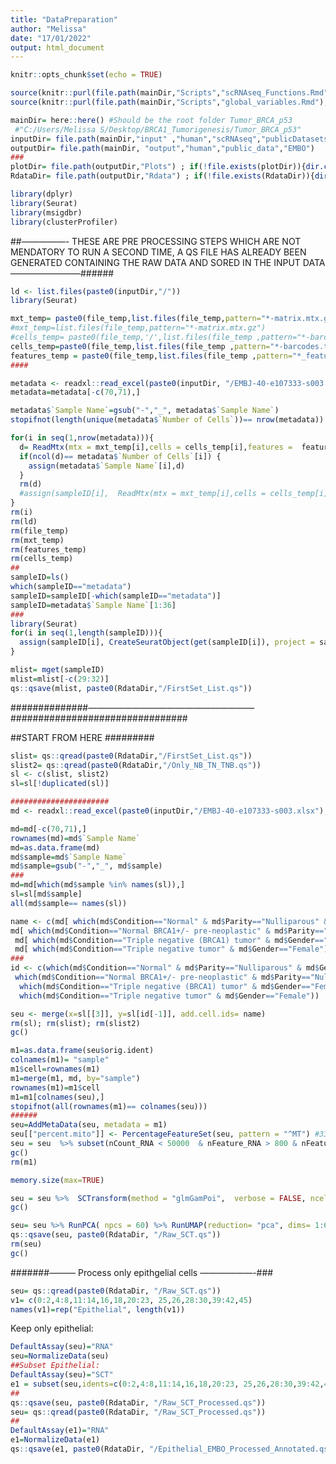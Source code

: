 ```yaml
---
title: "DataPreparation"
author: "Melissa"
date: "17/01/2022"
output: html_document
---
```


```r
knitr::opts_chunk$set(echo = TRUE)
```

```r
source(knitr::purl(file.path(mainDir,"Scripts","scRNAseq_Functions.Rmd"), quiet=TRUE))
source(knitr::purl(file.path(mainDir,"Scripts","global_variables.Rmd"), quiet=TRUE))

mainDir= here::here() #Should be the root folder Tumor_BRCA_p53
 #"C:/Users/Melissa S/Desktop/BRCA1_Tumorigenesis/Tumor_BRCA_p53"
inputDir= file.path(mainDir,"input" ,"human","scRNAseq","publicDatasets","input_GSE161529")
outputDir= file.path(mainDir, "output","human","public_data","EMBO")
###
plotDir= file.path(outputDir,"Plots") ; if(!file.exists(plotDir)){dir.create(plotDir)}
RdataDir= file.path(outputDir,"Rdata") ; if(!file.exists(RdataDir)){dir.create(RdataDir)}
```

```r
library(dplyr)
library(Seurat)
library(msigdbr)
library(clusterProfiler)
```


##---------------- THESE ARE PRE PROCESSING STEPS WHICH ARE NOT MENDATORY TO RUN A SECOND TIME, A QS FILE HAS ALREADY BEEN GENERATED CONTAINING THE RAW DATA AND SORED IN THE INPUT DATA ------------------------######
```r
ld <- list.files(paste0(inputDir,"/"))
library(Seurat)

mxt_temp= paste0(file_temp,list.files(file_temp,pattern="*-matrix.mtx.gz"))
#mxt_temp=list.files(file_temp,pattern="*-matrix.mtx.gz")
#cells_temp= paste0(file_temp,'/',list.files(file_temp ,pattern="*-barcodes.tsv.gz"))
cells_temp=paste0(file_temp,list.files(file_temp ,pattern="*-barcodes.tsv.gz"))
features_temp = paste0(file_temp,list.files(file_temp ,pattern="*_features.tsv.gz"))
####

metadata <- readxl::read_excel(paste0(inputDir, "/EMBJ-40-e107333-s003.xlsx"), skip = 1)
metadata=metadata[-c(70,71),]
```

```r
metadata$`Sample Name`=gsub("-","_", metadata$`Sample Name`)
stopifnot(length(unique(metadata$`Number of Cells`))== nrow(metadata))

for(i in seq(1,nrow(metadata))){
  d= ReadMtx(mtx = mxt_temp[i],cells = cells_temp[i],features =  features_temp)
  if(ncol(d)== metadata$`Number of Cells`[i]) {
    assign(metadata$`Sample Name`[i],d)
  }
  rm(d)
  #assign(sampleID[i],  ReadMtx(mtx = mxt_temp[i],cells = cells_temp[i],features =  features_temp))
}
rm(i)
rm(ld)
rm(file_temp)
rm(mxt_temp)
rm(features_temp)
rm(cells_temp)
##
sampleID=ls()
which(sampleID=="metadata")
sampleID=sampleID[-which(sampleID=="metadata")]
sampleID=metadata$`Sample Name`[1:36] 
###
library(Seurat)
for(i in seq(1,length(sampleID))){
  assign(sampleID[i], CreateSeuratObject(get(sampleID[i]), project = sampleID[i]))
}

mlist= mget(sampleID)
mlist=mlist[-c(29:32)]
qs::qsave(mlist, paste0(RdataDir,"/FirstSet_List.qs"))
```

##############---------------------------------------------------------################################



##START FROM HERE #########
```r
slist= qs::qread(paste0(RdataDir,"/FirstSet_List.qs"))
slist2= qs::qread(paste0(RdataDir,"/Only_NB_TN_TNB.qs"))
sl <- c(slist, slist2)
sl=sl[!duplicated(sl)]

######################
md <- readxl::read_excel(paste0(inputDir,"/EMBJ-40-e107333-s003.xlsx"), skip = 1) %>% as.data.frame()

md=md[-c(70,71),]
rownames(md)=md$`Sample Name`
md=as.data.frame(md)
md$sample=md$`Sample Name`
md$sample=gsub("-","_", md$sample)
###
md=md[which(md$sample %in% names(sl)),]
sl=sl[md$sample]
all(md$sample== names(sl))
```

```r
name <- c(md[ which(md$Condition=="Normal" & md$Parity=="Nulliparous" & md$Gender=="Female" & md$Menopause=="Pre" & md$Source=="Epithelial"),12 ],
md[ which(md$Condition=="Normal BRCA1+/- pre-neoplastic" & md$Parity=="Nulliparous" & md$Gender=="Female"),12 ],
 md[ which(md$Condition=="Triple negative (BRCA1) tumor" & md$Gender=="Female"),12 ],
 md[ which(md$Condition=="Triple negative tumor" & md$Gender=="Female"),12 ])
###
id <- c(which(md$Condition=="Normal" & md$Parity=="Nulliparous" & md$Gender=="Female" & md$Menopause=="Pre" & md$Source=="Epithelial"),
 which(md$Condition=="Normal BRCA1+/- pre-neoplastic" & md$Parity=="Nulliparous" & md$Gender=="Female"),
  which(md$Condition=="Triple negative (BRCA1) tumor" & md$Gender=="Female"),
  which(md$Condition=="Triple negative tumor" & md$Gender=="Female"))

seu <- merge(x=sl[[3]], y=sl[id[-1]], add.cell.ids= name)
rm(sl); rm(slist); rm(slist2)
gc()
```


```r
m1=as.data.frame(seu$orig.ident)
colnames(m1)= "sample"
m1$cell=rownames(m1)
m1=merge(m1, md, by="sample")
rownames(m1)=m1$cell
m1=m1[colnames(seu),]
stopifnot(all(rownames(m1)== colnames(seu)))
######
seu=AddMetaData(seu, metadata = m1)
seu[["percent.mito"]] <- PercentageFeatureSet(seu, pattern = "^MT") #33538 107220
seu = seu  %>% subset(nCount_RNA < 50000  & nFeature_RNA > 800 & nFeature_RNA < 6000 & percent.mito < 30 ) 
gc()
rm(m1)

memory.size(max=TRUE)

seu = seu %>%  SCTransform(method = "glmGamPoi",  verbose = FALSE, ncells = 2500) 
gc()

seu= seu %>% RunPCA( npcs = 60) %>% RunUMAP(reduction= "pca", dims= 1:60 ) %>% FindNeighbors(., reduction = "pca", dims = 1:60) %>% FindClusters(., resolution = 1.2)
qs::qsave(seu, paste0(RdataDir, "/Raw_SCT.qs"))
rm(seu)
gc()
```


#######--------- Process only epithgelial cells -------------------###
```r
seu= qs::qread(paste0(RdataDir, "/Raw_SCT.qs"))
v1= c(0:2,4:8,11:14,16,18,20:23, 25,26,28:30,39:42,45)
names(v1)=rep("Epithelial", length(v1))
```


Keep only epithelial:
```r
DefaultAssay(seu)="RNA"
seu=NormalizeData(seu)
##Subset Epithelial:
DefaultAssay(seu)="SCT"
e1 = subset(seu,idents=c(0:2,4:8,11:14,16,18,20:23, 25,26,28:30,39:42,45)) %>% RunPCA(., npcs = 60)  %>% RunUMAP(., reduction= "pca", dims= 1:60 ) %>% FindNeighbors(., reduction = "pca", dims = 1:60) %>% FindClusters(., resolution = 1.2)
##
qs::qsave(seu, paste0(RdataDir, "/Raw_SCT_Processed.qs"))
seu= qs::qread(paste0(RdataDir, "/Raw_SCT_Processed.qs"))
##
DefaultAssay(e1)="RNA"
e1=NormalizeData(e1)
qs::qsave(e1, paste0(RdataDir, "/Epithelial_EMBO_Processed_Annotated.qs"))
```


